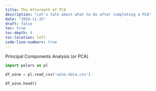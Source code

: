 ```yaml
---
title: The Aftermath of PCA
description: "Let's talk about what to do after completing a PCA"
date: "2024-11-15"
draft: false
toc: true
toc-depth: 4
toc-location: left
code-line-numbers: true
---
```


Principal Components Analysis (or PCA)

```python
import polars as pl

df_wine = pl.read_csv('wine-data.csv')

```

```python
df_wine.head()
```




<!-- Principal Components Analysis (or PCA) is a great way to help reduce the number of inputs provided to an ML algorithm. Often, you may find that you have dozens of inputs (also known as features or predictors) and keeping all of them may be a pain or not effective. Almost all ML models can benefit from having the *correct* features, but identifying which features are not useful isn't always easy. Reducing the number of inputs into an ML model will also help improve the time to build models (maybe, maybe not; but let's go with it).

When I first learned about PCA, I thought it was a game-changer. I still do! In practice, I have found that PCA is kind of under-utilized.

My goal isn't to upsell PCA today. Rather, I want to discuss two things:

- talking about PCA with non-technical folks
- what to do with after PCA

In my workplace, curiousity runs high, but not everyone is familiar with data science termninology or methods. I have often get asked, "Why did you do that? What's the point?" These questions may sound adversarial and I did think they were at first. I quickly learned that my colleagues were genuinely interested in the thought process behind what I did. This helped them understand my role better and also my work. 

Let's take a look at tow important assumptions behind PCA:

- correlation between features
- linear relationship between features

I have found explaining these two assumptions are helpful to non-stats folks in my company.  -->